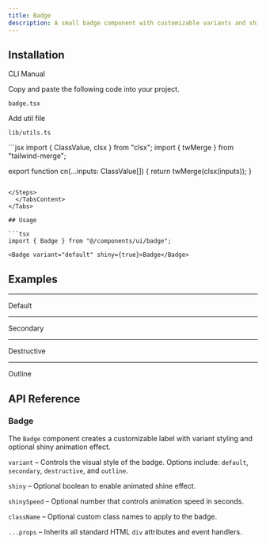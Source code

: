 ```yaml
---
title: Badge
description: A small badge component with customizable variants and shiny animation effects. 
---
```


<ComponentPreview
  name="badge-demo"
  className=""
  description="Interactive badge with default styling and animation"
/>

## Installation

<Tabs defaultValue="cli" className="w-full">
  <TabsList>
    <TabsTrigger value="cli">CLI</TabsTrigger>
    <TabsTrigger value="manual">Manual</TabsTrigger>
  </TabsList>
  <TabsContent value="cli">
    <PkgOptions name="badge" />
  </TabsContent>
  <TabsContent value="manual">
    <Steps>



<Step>Copy and paste the following code into your project.</Step>
<p>
  <code>badge.tsx</code>
</p>
<ComponentSource name="badge" />


<Step>Add util file</Step>
<p>
  <code>lib/utils.ts</code>
</p>
```jsx
import { ClassValue, clsx } from "clsx";
import { twMerge } from "tailwind-merge";

export function cn(...inputs: ClassValue[]) {
  return twMerge(clsx(inputs));
}
```

</Steps>
  </TabsContent>
</Tabs>

## Usage

```tsx
import { Badge } from "@/components/ui/badge";
```

```tsx
<Badge variant="default" shiny={true}>Badge</Badge>
```

## Examples

---

<Step>Default</Step>

<ComponentPreview
  name="badge-demo"
  className=""
  description="Default badge with primary color and shine effect"
/>

---

<Step>Secondary</Step>

<ComponentPreview
  name="badge-secondary"
  className=""
  description="Subtle badge with secondary color theme and shine"
/>

---

<Step>Destructive</Step>

<ComponentPreview
  name="badge-destructive"
  className=""
  description="High-contrast badge for warnings and errors"
/>

---

<Step>Outline</Step>

<ComponentPreview
  name="badge-outline"
  className=""
  description="Minimal badge with border and transparent background"
/>

## API Reference

### Badge

The `Badge` component creates a customizable label with variant styling and optional shiny animation effect.

`variant` – Controls the visual style of the badge. Options include: `default`, `secondary`, `destructive`, and `outline`.

`shiny` – Optional boolean to enable animated shine effect.

`shinySpeed` – Optional number that controls animation speed in seconds.

`className` – Optional custom class names to apply to the badge.

`...props` – Inherits all standard HTML `div` attributes and event handlers.

